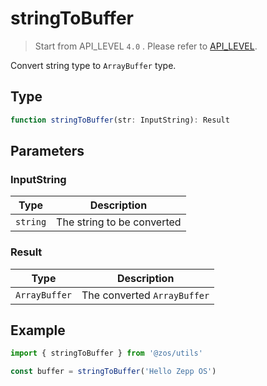 # stringToBuffer

> Start from API_LEVEL `4.0` . Please refer to [API_LEVEL](../../../../guides/framework/device/compatibility.md).

Convert string type to `ArrayBuffer` type.

## Type

```ts
function stringToBuffer(str: InputString): Result
```

## Parameters

### InputString

| Type                | Description                |
| ------------------- | -------------------------- |
| <code>string</code> | The string to be converted |

### Result

| Type                     | Description                 |
| ------------------------ | --------------------------- |
| <code>ArrayBuffer</code> | The converted `ArrayBuffer` |

## Example

```js
import { stringToBuffer } from '@zos/utils'

const buffer = stringToBuffer('Hello Zepp OS')
```
